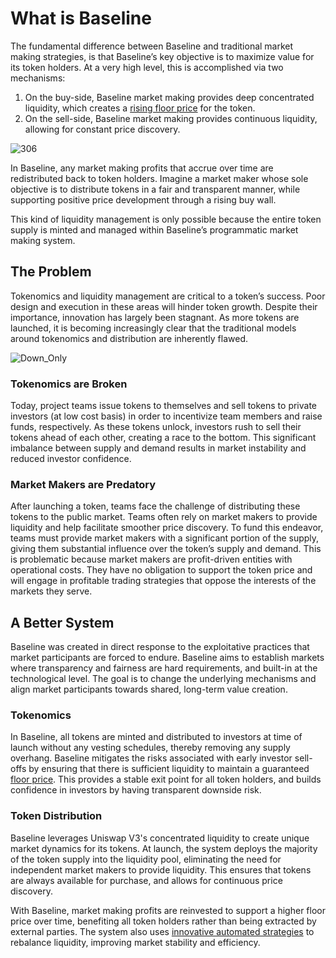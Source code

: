# What is Baseline

The fundamental difference between Baseline and traditional market making strategies, is that Baseline’s key objective is to maximize value for its token holders. At a very high level, this is accomplished via two mechanisms:

1. On the buy-side, Baseline market making provides deep concentrated liquidity, which creates a [rising floor price](concepts/blv) for the token. 
2. On the sell-side, Baseline market making provides continuous liquidity, allowing for constant price discovery.

![306](/assets/306.png)

In Baseline, any market making profits that accrue over time are redistributed back to token holders. Imagine a market maker whose sole objective is to distribute tokens in a fair and transparent manner, while supporting positive price development through a rising buy wall.

This kind of liquidity management is only possible because the entire token supply is minted and managed within Baseline’s programmatic market making system.

## The Problem

Tokenomics and liquidity management are critical to a token’s success. Poor design and execution in these areas will hinder token growth. Despite their importance, innovation has largely been stagnant. As more tokens are launched, it is becoming increasingly clear that the traditional models around tokenomics and distribution are inherently flawed.

![Down_Only](/assets/down_only.png)

### Tokenomics are Broken
Today, project teams issue tokens to themselves and sell tokens to private investors (at low cost basis) in order to incentivize team members and raise funds, respectively. As these tokens unlock, investors rush to sell their tokens ahead of each other, creating a race to the bottom. This significant imbalance between supply and demand results in market instability and reduced investor confidence.

### Market Makers are Predatory
After launching a token, teams face the challenge of distributing these tokens to the public market. Teams often rely on market makers to provide liquidity and help facilitate smoother price discovery. To fund this endeavor, teams must provide market makers with a significant portion of the supply, giving them substantial influence over the token’s supply and demand.
This is problematic because market makers are profit-driven entities with operational costs. They have no obligation to support the token price and will engage in profitable trading strategies that oppose the interests of the markets they serve.

## A Better System

Baseline was created in direct response to the exploitative practices that market participants are forced to endure. Baseline aims to establish markets where transparency and fairness are hard requirements, and built-in at the technological level. The goal is to change the underlying mechanisms and align market participants towards shared, long-term value creation.

### Tokenomics
In Baseline, all tokens are minted and distributed to investors at time of launch without any vesting schedules, thereby removing any supply overhang. Baseline mitigates the risks associated with early investor sell-offs by ensuring that there is sufficient liquidity to maintain a guaranteed [floor price](/concepts/blv). This provides a stable exit point for all token holders, and builds confidence in investors by having transparent downside risk.

### Token Distribution
Baseline leverages Uniswap V3's concentrated liquidity to create unique market dynamics for its tokens. At launch, the system deploys the majority of the token supply into the liquidity pool, eliminating the need for independent market makers to provide liquidity. This ensures that tokens are always available for purchase, and allows for continuous price discovery.

With Baseline, market making profits are reinvested to support a higher floor price over time, benefiting all token holders rather than being extracted by external parties. The system also uses [innovative automated strategies](/concepts/market_making) to rebalance liquidity, improving market stability and efficiency.
